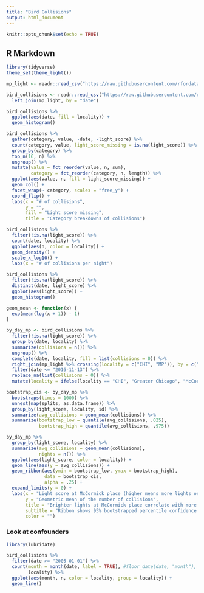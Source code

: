 ```yaml
---
title: "Bird Collisions"
output: html_document
---
```


```r
knitr::opts_chunk$set(echo = TRUE)
```

## R Markdown

```r
library(tidyverse)
theme_set(theme_light())

mp_light <- readr::read_csv("https://raw.githubusercontent.com/rfordatascience/tidytuesday/master/data/2019/2019-04-30/mp_light.csv")

bird_collisions <- readr::read_csv("https://raw.githubusercontent.com/rfordatascience/tidytuesday/master/data/2019/2019-04-30/bird_collisions.csv") %>%
  left_join(mp_light, by = "date")
```

```r
bird_collisions %>%
  ggplot(aes(date, fill = locality)) +
  geom_histogram()
```

```r
bird_collisions %>%
  gather(category, value, -date, -light_score) %>%
  count(category, value, light_score_missing = is.na(light_score)) %>%
  group_by(category) %>%
  top_n(16, n) %>%
  ungroup() %>%
  mutate(value = fct_reorder(value, n, sum),
         category = fct_reorder(category, n, length)) %>%
  ggplot(aes(value, n, fill = light_score_missing)) +
  geom_col() +
  facet_wrap(~ category, scales = "free_y") +
  coord_flip() +
  labs(x = "# of collisions",
       y = "",
       fill = "Light score missing",
       title = "Category breakdowns of collisions")
```

```r
bird_collisions %>%
  filter(!is.na(light_score)) %>%
  count(date, locality) %>%
  ggplot(aes(n, color = locality)) +
  geom_density() +
  scale_x_log10() +
  labs(x = "# of collisions per night")

bird_collisions %>%
  filter(!is.na(light_score)) %>%
  distinct(date, light_score) %>%
  ggplot(aes(light_score)) +
  geom_histogram()

geom_mean <- function(x) {
  exp(mean(log(x + 1)) - 1)
}

by_day_mp <- bird_collisions %>%
  filter(!is.na(light_score)) %>%
  group_by(date, locality) %>%
  summarize(collisions = n()) %>%
  ungroup() %>%
  complete(date, locality, fill = list(collisions = 0)) %>%
  right_join(mp_light %>% crossing(locality = c("CHI", "MP")), by = c("date", "locality")) %>%
  filter(date <= "2016-11-13") %>%
  replace_na(list(collisions = 0)) %>%
  mutate(locality = ifelse(locality == "CHI", "Greater Chicago", "McCormick Place"))

bootstrap_cis <- by_day_mp %>%
  bootstraps(times = 1000) %>%
  unnest(map(splits, as.data.frame)) %>%
  group_by(light_score, locality, id) %>%
  summarize(avg_collisions = geom_mean(collisions)) %>%
  summarize(bootstrap_low = quantile(avg_collisions, .025),
            bootstrap_high = quantile(avg_collisions, .975))

by_day_mp %>%
  group_by(light_score, locality) %>%
  summarize(avg_collisions = geom_mean(collisions),
            nights = n()) %>%
  ggplot(aes(light_score, color = locality)) +
  geom_line(aes(y = avg_collisions)) +
  geom_ribbon(aes(ymin = bootstrap_low, ymax = bootstrap_high),
              data = bootstrap_cis,
              alpha = .25) +
  expand_limits(y = 0) +
  labs(x = "Light score at McCormick place (higher means more lights on)",
       y = "Geometric mean of the number of collisions",
       title = "Brighter lights at McCormick place correlate with more bird collisions there, and not with Chicago overall",
       subtitle = "Ribbon shows 95% bootstrapped percentile confidence interval",
       color = "")
```

### Look at confounders

```r
library(lubridate)

bird_collisions %>%
  filter(date >= "2005-01-01") %>%
  count(month = month(date, label = TRUE), #floor_date(date, "month"),
        locality) %>%
  ggplot(aes(month, n, color = locality, group = locality)) +
  geom_line()
```




